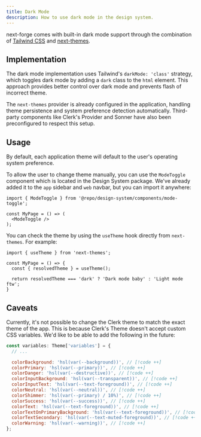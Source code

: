 ```yaml
---
title: Dark Mode
description: How to use dark mode in the design system.
---
```


next-forge comes with built-in dark mode support through the combination of [Tailwind CSS](https://tailwindcss.com/docs/dark-mode) and [next-themes](https://github.com/pacocoursey/next-themes).

## Implementation

The dark mode implementation uses Tailwind's `darkMode: 'class'` strategy, which toggles dark mode by adding a `dark` class to the `html` element. This approach provides better control over dark mode and prevents flash of incorrect theme.

The `next-themes` provider is already configured in the application, handling theme persistence and system preference detection automatically. Third-party components like Clerk's Provider and Sonner have also been preconfigured to respect this setup.

## Usage

By default, each application theme will default to the user's operating system preference.

To allow the user to change theme manually, you can use the `ModeToggle` component which is located in the Design System package. We've already added it to the `app` sidebar and `web` navbar, but you can import it anywhere:

```tsx page.tsx
import { ModeToggle } from '@repo/design-system/components/mode-toggle';

const MyPage = () => (
  <ModeToggle />
);
```

You can check the theme by using the `useTheme` hook directly from `next-themes`. For example:

```tsx page.tsx
import { useTheme } from 'next-themes';

const MyPage = () => {
  const { resolvedTheme } = useTheme();

  return resolvedTheme === 'dark' ? 'Dark mode baby' : 'Light mode ftw';
}
```

## Caveats

Currently, it's not possible to change the Clerk theme to match the exact theme of the app. This is because Clerk's Theme doesn't accept custom CSS variables. We'd like to be able to add the following in the future:

```jsx packages/design-system/providers/clerk.tsx
const variables: Theme['variables'] = {
  // ...

  colorBackground: 'hsl(var(--background))', // [!code ++]
  colorPrimary: 'hsl(var(--primary))', // [!code ++]
  colorDanger: 'hsl(var(--destructive))', // [!code ++]
  colorInputBackground: 'hsl(var(--transparent))', // [!code ++]
  colorInputText: 'hsl(var(--text-foreground))', // [!code ++]
  colorNeutral: 'hsl(var(--neutral))', // [!code ++]
  colorShimmer: 'hsl(var(--primary) / 10%)', // [!code ++]
  colorSuccess: 'hsl(var(--success))', // [!code ++]
  colorText: 'hsl(var(--text-foreground))', // [!code ++]
  colorTextOnPrimaryBackground: 'hsl(var(--text-foreground))', // [!code ++]
  colorTextSecondary: 'hsl(var(--text-muted-foreground))', // [!code ++]
  colorWarning: 'hsl(var(--warning))', // [!code ++]
};
```
